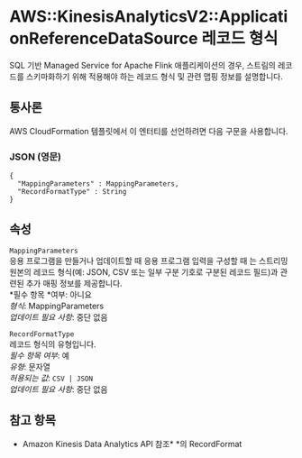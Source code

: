 # AWS::KinesisAnalyticsV2::ApplicationReferenceDataSource 레코드 형식

SQL 기반 Managed Service for Apache Flink 애플리케이션의 경우, 스트림의 레코드를 스키마화하기 위해 적용해야 하는 레코드 형식 및 관련 맵핑 정보를 설명합니다.

## 통사론

AWS CloudFormation 템플릿에서 이 엔터티를 선언하려면 다음 구문을 사용합니다.

### JSON (영문)

```
{
  "MappingParameters" : MappingParameters,
  "RecordFormatType" : String
}
```

## 속성

`MappingParameters`  
응용 프로그램을 만들거나 업데이트할 때 응용 프로그램 입력을 구성할 때 는 스트리밍 원본의 레코드 형식(예: JSON, CSV 또는 일부 구분 기호로 구분된 레코드 필드)과 관련된 추가 매핑 정보를 제공합니다.  
*필수 항목 *여부: 아니요  
_형식_: MappingParameters  
_업데이트 필요 사항_: 중단 없음

`RecordFormatType`  
레코드 형식의 유형입니다.  
_필수 항목 여부_: 예  
_유형_: 문자열  
_허용되는 값_: `CSV | JSON`  
_업데이트 필요 사항_: 중단 없음

## 참고 항목

- Amazon Kinesis Data Analytics API 참조\* \*의 RecordFormat
